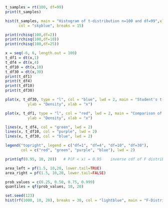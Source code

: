 ```{r}
t_samples = rt(100, df=99)
print(t_samples)

hist(t_samples, main = "Histogram of t-distribution n=100 and df=99",xlab = "t-values",
      col = "skyblue", breaks = 15)
```

```{r}
print(rchisq(100,df=2))
print(rchisq(100,df=10))
print(rchisq(100,df=25))
```

```{r}
x = seq(-6, 6, length.out = 100)
t_df1 = dt(x,1)
t_df4 = dt(x,4)
t_df10 = dt(x,10)
t_df30 = dt(x,30)
print(t_df1)
print(t_df4)
print(t_df10)
print(t_df30)

plot(x, t_df30, type = "l", col = "blue", lwd = 2, main = "Student's t-Distribution Density df = 30",
          ylab = "Density", xlab = "x")

plot(x, t_df1, type = "l", col = "red", lwd = 2, main = "Comparison of t-Distribution Densities",
          ylab = "Density", xlab = "x")

lines(x, t_df4, col = "green", lwd = 2)
lines(x, t_df10, col = "purple", lwd = 2)
lines(x, t_df30, col = "blue", lwd = 2)

legend("topright", legend = c("df=1", "df=4", "df=10", "df=30"),
       col = c("red", "green", "purple", "blue"), lwd = 2)
```

```{r}
print(qf(0.95, 10, 20))   # P(F < x) = 0.95    inverse cdf of F distribution

area_left = pf(1.5, 10,20, lower.tail=TRUE)
area_right = pf(1.5, 10,20, lower.tail=FALSE)

prob_values = c(0.25, 0.50, 0.75, 0.999)
quantiles = qf(prob_values, 10, 20)

set.seed(123)
hist(rf(1000, 10, 20), breaks = 30, col = "lightblue", main = "F-Distribution", xlab = "F-values")
```

